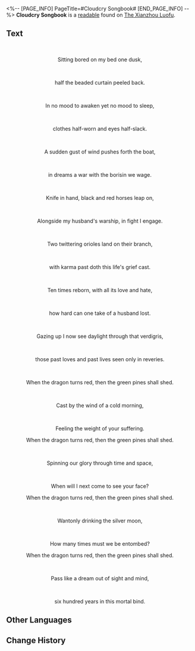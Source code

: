 <%-- [PAGE_INFO]
PageTitle=#Cloudcry Songbook#
[END_PAGE_INFO] --%>
{{Readable Infobox
|id           = 184
|partIds      = 190399
|title        = 
|image        = Item The Xianzhou Luofu Readable.png
|world        = The Xianzhou Luofu
|parts        = 1
|author       = <!--to be added-->
|description  = A collection of Vidyadhara folk songs. Collected and compiled by a harp master.
|part1        = Cloudcry Songbook
|source1      = {{cx|Source missing}}
|characters   = 
|factions     = 
}}
'''Cloudcry Songbook''' is a [[readable]] found on [[The Xianzhou Luofu]].
<!--
==Location==
{{Map Embed|<map name>|<marker id>}}
-->
==Text==
<div align="center">{{Size|36|"Dreams From a Past Life" (an aria from the "Fateful Rebirth")}}</div><br /><div align="center">Sitting bored on my bed one dusk, </div><br /><div align="center">half the beaded curtain peeled back. </div><br /><div align="center">In no mood to awaken yet no mood to sleep, </div><br /><div align="center">clothes half-worn and eyes half-slack.</div><br /><div align="center">A sudden gust of wind pushes forth the boat, </div><br /><div align="center">in dreams a war with the borisin we wage.</div><br /><div align="center">Knife in hand, black and red horses leap on, </div><br /><div align="center">Alongside my husband's warship, in fight I engage.</div><br /><div align="center">Two twittering orioles land on their branch, </div><br /><div align="center">with karma past doth this life's grief cast.</div><br /><div align="center">Ten times reborn, with all its love and hate, </div><br /><div align="center">how hard can one take of a husband lost.</div><br /><div align="center">Gazing up I now see daylight through that verdigris,</div><br /><div align="center">those past loves and past lives seen only in reveries.</div>

<div align="center">{{Size|36|"Eternal Regrets of A High Elder" (an aria from the "Dragontooth Tales")}}</div><br /><div align="center">When the dragon turns red, then the green pines shall shed.</div><br /><div align="center">Cast by the wind of a cold morning,</div><br /><div align="center">Feeling the weight of your suffering.</div>

<div align="center">When the dragon turns red, then the green pines shall shed.</div><br /><div align="center">Spinning our glory through time and space,</div><br /><div align="center">When will I next come to see your face?</div>

<div align="center">When the dragon turns red, then the green pines shall shed.</div><br /><div align="center">Wantonly drinking the silver moon,</div><br /><div align="center">How many times must we be entombed?</div>

<div align="center">When the dragon turns red, then the green pines shall shed.</div><br /><div align="center">Pass like a dream out of sight and mind,</div><br /><div align="center">six hundred years in this mortal bind.</div>

<!--
==Trivia==
* 
-->
==Other Languages==
{{Other Languages
|en   = Cloudcry Songbook
|zhs  = 云吟谱
|zht  = 雲吟譜
|ja   = 雲吟譜
|ko   = 운음보
|es   = Cancionero himnonube
|fr   = Livre de chansons d'hymnuage
|ru   = Облачный песенник
|th   = ลำนำแห่งหมู่เมฆ
|vi   = Vân Ngâm Phổ
|de   = Liederbuch der Wolkengesänge
|id   = Partitur Cloudhymn
|pt   = Livro de Músicas das Nuvens
}}

==Change History==
{{Change History|1.0}}